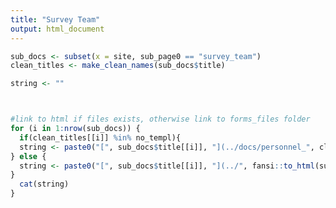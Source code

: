 ```yaml
---
title: "Survey Team"
output: html_document
---
```


```r

sub_docs <- subset(x = site, sub_page0 == "survey_team")
clean_titles <- make_clean_names(sub_docs$title)

string <- ""



#link to html if files exists, otherwise link to forms_files folder
for (i in 1:nrow(sub_docs)) {
  if(clean_titles[[i]] %in% no_templ){
  string <- paste0("[", sub_docs$title[[i]], "](../docs/personnel_", clean_titles[[i]], ".html)", "<br><br>")
} else {
  string <- paste0("[", sub_docs$title[[i]], "](../", fansi::to_html(sub_docs$Links)[i], ")", "<br><br>")
}
  cat(string)
}
```